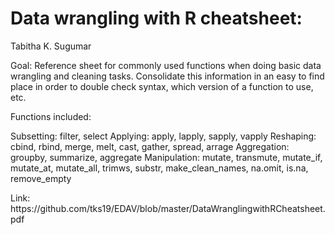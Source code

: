 # Data wrangling with R cheatsheet:

Tabitha K. Sugumar

Goal: Reference sheet for commonly used functions when doing basic data wrangling and cleaning tasks. Consolidate this information in an easy to find place in order to double check syntax, which version of a function to use, etc.

Functions included: 

Subsetting: filter, select
Applying: apply, lapply, sapply, vapply
Reshaping: cbind, rbind, merge, melt, cast, gather, spread, arrage
Aggregation: groupby, summarize, aggregate
Manipulation: mutate, transmute, mutate_if, mutate_at, mutate_all, trimws, substr, make_clean_names, na.omit, is.na, remove_empty

Link: https://github.com/tks19/EDAV/blob/master/DataWranglingwithRCheatsheet.pdf

